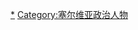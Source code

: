 {{Catnav|頁面分類|各種主題的頁面分類|按國家分類|各國人物|塞尔维亚人}}
{{Catnav|頁面分類|人类社会|人物|各國人物|塞尔维亚人}}
{{Catnav|頁面分類|人物|各國人物|塞尔维亚人}}
{{Commons category|Mayors of Belgrade}}

[[Category:贝尔格莱德|*]]
[[Category:塞尔维亚政治人物|Category:塞尔维亚政治人物]]